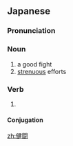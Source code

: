 ==Japanese==
{{ja-kanjitab|けん|とう|yomi=o}}

===Pronunciation===
{{ja-pron|けんとう|y=o}}

===Noun===
{{ja-noun|けんとう}}

# a good fight
# [[strenuous]] efforts

===Verb===
{{ja-verb-suru|けんとう}}

#{{rfdef|ja}}

====Conjugation====
{{ja-suru|けんとう}}

[[zh:健闘]]